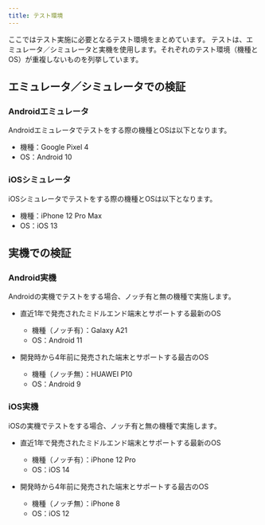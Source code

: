 ```yaml
---
title: テスト環境
---
```


ここではテスト実施に必要となるテスト環境をまとめています。
テストは、エミュレータ／シミュレータと実機を使用します。それぞれのテスト環境（機種とOS）が重複しないものを列挙しています。

## エミュレータ／シミュレータでの検証

### Androidエミュレータ

Androidエミュレータでテストをする際の機種とOSは以下となります。

- 機種：Google Pixel 4
- OS：Android 10

### iOSシミュレータ

iOSシミュレータでテストをする際の機種とOSは以下となります。

- 機種：iPhone 12 Pro Max
- OS：iOS 13

## 実機での検証

### Android実機

Androidの実機でテストをする場合、ノッチ有と無の機種で実施します。

- 直近1年で発売されたミドルエンド端末とサポートする最新のOS
  - 機種（ノッチ有）：Galaxy A21
  - OS：Android 11

- 開発時から4年前に発売された端末とサポートする最古のOS
  - 機種（ノッチ無）：HUAWEI P10
  - OS：Android 9

### iOS実機

iOSの実機でテストをする場合、ノッチ有と無の機種で実施します。

- 直近1年で発売されたミドルエンド端末とサポートする最新のOS
  - 機種（ノッチ有）：iPhone 12 Pro
  - OS：iOS 14

- 開発時から4年前に発売された端末とサポートする最古のOS
  - 機種（ノッチ無）：iPhone 8
  - OS：iOS 12

